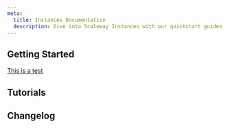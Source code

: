 ```yaml
---
meta:
  title: Instances Documentation
  description: Dive into Scaleway Instances with our quickstart guides, how-tos, tutorials and more.
---
```


<ProductHeader
   productName="Instances"
   productLogo="instance"
   description="Scaleway Instances are lightning-fast virtual machines that can adapt to your every need, from learning purposes to high-performance workloads."
   url="/compute/instances/quickstart"
   label="Instances Quickstart"
/>

## Getting Started

<Grid>
    <SummaryCard
        title="Quickstart"
        icon="rocket"
        description="Learn how to create, connect to, and delete an Instance in a few steps."
        label="View Quickstart"
        url="/compute/instances/quickstart/"
    />
    <SummaryCard
        title="Concepts"
        icon="information-circle-outline"
        description="Core concepts that give you a better understanding of Scaleway Instances."
        label="View Concepts"
        url="/compute/instances/concepts/"
    />
    <SummaryCard
        title="How-tos"
        icon="help-circle-outline"
        description="Check our guides to creating and managing Instances and their features."
        label="View How-tos"
        url="/compute/instances/how-to/"
    />
    <SummaryCard
        title="Additional content"
        icon="book-open-outline"
        description="Guides to help you choose an Instance, understand pricing and advanced configuration."
        label="View additional content"
        url="/compute/instances/reference-content/"
    />
</Grid>

[This is a test](https://www.scaleway.com/en/docs/console/my-project/how-to/join-an-organization/)

## Tutorials

<Grid>
    <DefaultCard
        title="Deploying WordPress on Ubuntu Jammy Jellyfish (22.04 LTS) using LEMP"
        url="/tutorials/wordpress-lemp-stack-ubuntu-jammy-jellyfish-22-04/"
        label="Read more"
    />
    <DefaultCard
        title="Creating backups with Restic and Object Storage"
        url="/tutorials/restic-s3-backup/"
        label="Read more"
    />
    <DefaultCard
        title="Configuring an Nginx HTTPs Reverse Proxy on Ubuntu Bionic"
        url="/tutorials/nginx-reverse-proxy/"
        label="Read more"
    />
    <DefaultCard
        title="Hosting your own GitHub runner on an Instance"
        url="/tutorials/host-github-runner/"
        label="Read more"
    />
</Grid>

<ClickableBanner
    productLogo="cli"
    title="Instance API"
    description="Learn how to create and manage your Scaleway Instances through the API."
    url="https://www.scaleway.com/en/developers/api/instance/"
    label="Go to Instances API"
/>

## Changelog

<ChangelogList
    productName="instances"
    numberOfChanges={3}
/>